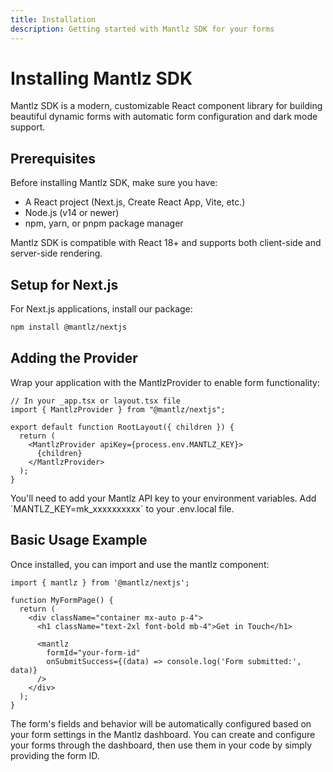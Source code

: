 ```yaml
---
title: Installation
description: Getting started with Mantlz SDK for your forms
---
```


# Installing Mantlz SDK

Mantlz SDK is a modern, customizable React component library for building beautiful dynamic forms with automatic form configuration and dark mode support.

## Prerequisites

Before installing Mantlz SDK, make sure you have:

- A React project (Next.js, Create React App, Vite, etc.)
- Node.js (v14 or newer)
- npm, yarn, or pnpm package manager

<Note title="SDK Compatibility" type="info">
  Mantlz SDK is compatible with React 18+ and supports both client-side and server-side rendering.
</Note>

## Setup for Next.js

For Next.js applications, install our package:

```bash
npm install @mantlz/nextjs
```

## Adding the Provider

Wrap your application with the MantlzProvider to enable form functionality:

```tsx
// In your _app.tsx or layout.tsx file
import { MantlzProvider } from "@mantlz/nextjs";

export default function RootLayout({ children }) {
  return (
    <MantlzProvider apiKey={process.env.MANTLZ_KEY}>
      {children}
    </MantlzProvider>
  );
}
```

<Note title="API Key" type="warning">
  You'll need to add your Mantlz API key to your environment variables.
  Add `MANTLZ_KEY=mk_xxxxxxxxxx` to your .env.local file.
</Note>

## Basic Usage Example

Once installed, you can import and use the mantlz component:

```tsx
import { mantlz } from '@mantlz/nextjs';

function MyFormPage() {
  return (
    <div className="container mx-auto p-4">
      <h1 className="text-2xl font-bold mb-4">Get in Touch</h1>
      
      <mantlz 
        formId="your-form-id"
        onSubmitSuccess={(data) => console.log('Form submitted:', data)}
      />
    </div>
  );
}
```

The form's fields and behavior will be automatically configured based on your form settings in the Mantlz dashboard. You can create and configure your forms through the dashboard, then use them in your code by simply providing the form ID.

